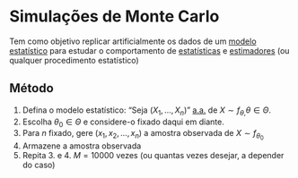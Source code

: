 # Simulações de Monte Carlo
Tem como objetivo replicar artificialmente os dados de um [modelo estatístico](modelo-estatistico.qmd) para estudar o 
comportamento de [estatísticas](estatisticas.qmd) e [estimadores](estimadores.qmd) (ou qualquer procedimento estatístico)

## Método
1. Defina o modelo estatístico: “Seja $(X_{1},\dots,X_{n})$” [a.a.](populacao-e-amostra.qmd#sec-aa) de
$X\sim f_{\theta,}\theta \in \Theta$.
2. Escolha $\theta_{0} \in \Theta$ e considere-o fixado daqui em diante.
3. Para $n$ fixado, gere ($x_{1}, x_{2},\dots,x_{n}$) a amostra observada de $X\sim f_{\theta_{0}}$
4. Armazene a amostra observada
5. Repita 3. e 4. $M=10000$ vezes (ou quantas vezes desejar, a depender do caso)

<!-- TODO: Colocar exemplo com código em R, Python e julia -->

